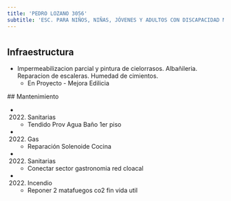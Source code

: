 ```yaml
---
title: 'PEDRO LOZANO 3056'
subtitle: 'ESC. PARA NIÑOS, NIÑAS, JÓVENES Y ADULTOS CON DISCAPACIDAD MENTAL Y FORMACIÓN INTEGRAL N° 02 DOMINGO F SARMIENTO'
---
```


#
## Infraestructura

* Impermeabilizacion parcial y pintura de cielorrasos. Albañileria. Reparacion de escaleras. Humedad de cimientos. 
    + En Proyecto - Mejora Edilicia 


 ## Mantenimiento

*  (2022) Sanitarias 
    + Tendido Prov Agua Baño 1er piso

*  (2022) Gas 
    + Reparación Solenoide Cocina

*  (2022) Sanitarias 
    + Conectar sector gastronomia red cloacal

*  (2022) Incendio 
    + Reponer 2 matafuegos co2 fin vida util







